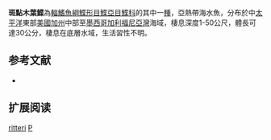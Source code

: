 {{Speciesbox
| name = 斑點木葉鰈
| image = 
| image_width = 250px
| image_caption = 
| status = LC
| status_system = IUCN3.1
| genus = Pleuronichthys
| species = ritteri
| authority = Starks & Morris, 1907
| synonyms = 
| range_map = Spotted turbot distribution map.png
| range_map_width = 240px
| range_map_caption = 斑點木葉鰈分布圖
}}

'''斑點木葉鰈'''為[[輻鰭魚綱|輻鰭魚綱]][[鰈形目|鰈形目]][[鰈亞目|鰈亞目]][[鰈科|鰈科]]的其中一[[種|種]]，亞熱帶海水魚，分布於中[[太平洋|太平洋]]東部[[美國|美國]][[加州|加州]]中部至[[墨西哥|墨西哥]][[加利福尼亞灣|加利福尼亞灣]]海域，棲息深度1-50公尺，體長可達30公分，棲息在底層水域，生活習性不明。
==参考文献==
*{{FishBase_species|genus=Pleuronichthys|species=ritteri|year=2014|month=3}}

== 扩展阅读 ==
{{refbegin}}
{{wikispecies-inline|Pleuronichthys ritteri|斑點木葉鰈}}
{{refend}}
{{Taxonbar|from=Q2981026}}

[[Category:木葉鰈屬|ritteri]]
[[Category:1907年描述的魚類|P]]


{{魚類小作品}}